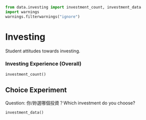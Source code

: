 ```python
from data.investing import investment_count, investment_data
import warnings
warnings.filterwarnings("ignore")
```

# Investing
Student attitudes towards investing.

### Investing Experience (Overall)
```python
investment_count()
```

## Choice Experiment

Question: 你/妳選哪個投資？Which investment do you choose?

```python
investment_data()
```